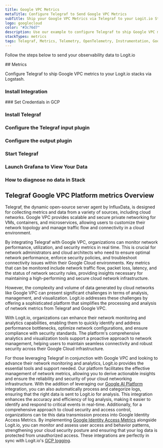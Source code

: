 ```yaml
---
title: Google VPC Metrics
metaTitle: Configure Telegraf to Send Google VPC Metrics
subTitle: Ship your Google VPC Metrics via Telegraf to your Logit.io Stack
logo: googlecloud
color: "#3c76d7"
description: Use our example to configure Telegraf to ship Google VPC metrics to your Logit.io stacks. Configure Telegraf to send Google VPC metrics to Logstash or Elastic.
stackTypes: metrics
tags: Telegraf, Metrics, Telemetry, OpenTelemetry, Instrumentation, Google VPC, Virtual Private Cloud, Networking, Vpc
---
```


Follow the steps below to send your observability data to Logit.io

<Steps>
  ## Metrics

  Configure Telegraf to ship Google VPC metrics to your Logit.io stacks via Logstash.
  
  ### Install Integration
  <InstallIntegration/>
  ### Set Credentials in GCP

  <SetGCPCredentials intro="Google Virtual Private Cloud (VPC) is a networking service provided by Google Cloud that enables organizations to create and manage their own isolated virtual networks in the cloud. VPC allows for secure communication and data transfer between resources within the network and provides control over network configuration and routing."/>
  
  ### Install Telegraf

  <InstallTelegraf />

  ### Configure the Telegraf input plugin

  <TelegrafStackDriverInput metric_type="vpcaccess.googleapis.com"/>

  ### Configure the output plugin

  <TelegrafOutputPlugin />

  ### Start Telegraf

  <StartTelegraf />

  ### Launch Grafana to View Your Data

  <LaunchVisualizer type="metrics" />

  ### How to diagnose no data in Stack

  <DiagnoseNoData />
</Steps>

## Telegraf Google VPC Platform metrics Overview

Telegraf, the dynamic open-source server agent by InfluxData, is designed for collecting metrics and data 
from a variety of sources, including cloud networks. Google VPC provides scalable and secure private 
networking for VMs, containers, and microservices, allowing users to customize their network topology 
and manage traffic flow and connectivity in a cloud environment.

By integrating Telegraf with Google VPC, organizations can monitor network performance, utilization, 
and security metrics in real time. This is crucial for network administrators and cloud architects 
who need to ensure optimal network performance, enforce security policies, and troubleshoot connectivity 
issues within their Google Cloud environments. Key metrics that can be monitored include network traffic 
flow, packet loss, latency, and the status of network security rules, providing insights necessary for 
maintaining a high-performing and secure cloud network infrastructure.

However, the complexity and volume of data generated by cloud networks like Google VPC can present 
significant challenges in terms of analysis, management, and visualization. Logit.io addresses these 
challenges by offering a sophisticated platform that simplifies the processing and analysis of network 
metrics from Telegraf and Google VPC. 

With Logit.io, organizations can enhance their network monitoring and analytics capabilities, 
enabling them to quickly identify and address performance bottlenecks, optimize network configurations, 
and ensure compliance with security standards. The platform's comprehensive analytics and visualization 
tools support a proactive approach to network management, helping users to maintain seamless connectivity 
and robust security across their Google Cloud infrastructure.

For those leveraging Telegraf in conjunction with Google VPC and looking to advance their network 
monitoring and analytics, Logit.io provides the essential tools and support needed. Our platform 
facilitates the effective management of network metrics, allowing you to derive actionable insights 
and ensure the reliability and security of your cloud networking infrastructure. With the addition of leveraging our 
[Google AI Platform](/integrations/google-cloud-ai-platform/#metrics) 
integration, you can also automatically process and categorize logs, ensuring that the right 
data is sent to Logit.io for analysis. This integration enhances the accuracy and efficiency of 
log analysis, making it easier to identify and respond to critical events in real-time. 
Additionally, for a comprehensive approach to cloud security and access control, organizations 
can tie this data transmission process into Google Identity Access Metrics. By implementing 
[Google Identity Access Metrics](/integrations/google-cloud-identity-access/#metrics) 
alongside Logit.io, you can monitor and assess user access and behavior patterns, strengthening 
your cloud security posture and ensuring that your log data is protected from unauthorized access. 
These integrations are perfectly in sync with Logit.io's [GCP logging](https://logit.io/solutions/gcp-logging/).